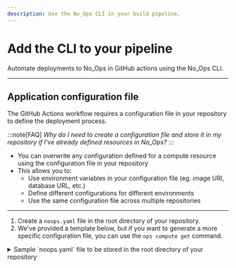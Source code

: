 ```yaml
---
description: Use the No_Ops CLI in your build pipeline.
---
```



# Add the CLI to your pipeline

Automate deployments to No_Ops in GitHub actions using the No_Ops CLI.

---

## Application configuration file

The GitHub Actions workflow requires a configuration file in your repository to define the deployment process.


:::note[FAQ]
*Why do I need to create a configuration file and store it in my repository if I've already defined resources in No_Ops?*
:::

  - You can overwrite any configuration defined for a compute resource using the configuration file in your repository
  - This allows you to:
    - Use environment variables in your configuration file (eg. image URI, database URL, etc.)
    - Define different configurations for different environments
    - Use the same configuration file across multiple repositories

---

1. Create a `noops.yaml` file in the root directory of your repository.
2. We've provided a template below, but if you want to generate a more specific configuration file, you can use the `ops compute get` command.
<details>
<summary>Sample `noops.yaml` file to be stored in the root directory of your repository</summary>
```yaml
code: graphql-api
class: compute
name: GraphQL API

resources:
  - code: db
    type: database
    data:
      cluster: database

  - code: api
    type: container
    data:
       # Environment variables passed from the GitHub Actions workflow
      image: ${Repositories_Website_RepositoryUri}:${Image_Tag}

      # Configuration options
      port: 8080
      desired: 2
      cpu: 256
      memory: 512

      # Environment variables
      env_vars:
        PORT: :8080
        SRVADDR: :8080
        METRICSADDR: :8081
        HEALTHADDR: :8082
        DATA_TYPE: pg
        DATA_PG_HOST: "{{this:db:host}}" # `this` refers to the `db` resource defined above
        DATA_PG_PORT: "{{this:db:port}}"
        DATA_PG_DATABASE: "{{this:db:name}}"
        DATA_PG_SSLMODE: require
        UGLYDOMAIN_DOMAIN: dev-cc.net

      # Secrets stored in secrets manager
      secret:
        DATA_PG_USERNAME: "{{this:db:userpass:username}}"
        DATA_PG_PASSWORD: "{{this:db:userpass:password}}"

    # You can override specific values for different environments
    overrides:
      environment:
        prod:
          env_vars:
            UGLYDOMAIN_DOMAIN: n-cc.net

# Inbound and outbound traffic rules
access:
  inbound: []
  outbound: []

```
</details>
   
```bash
ops compute get [compute-code] --format=yaml
```

3. Commit this to your repository.

---

## Create an API key

Create a No_Ops API key and store it as a secret in GitHub actions.

1. On the top left of the No_Ops portal, click on the arrow next to your organisation's name, and select `Settings`.

   <Image src="/docs/organisation_settings.webp" />

2. Click on `API Keys` in the left-hand menu, then select `Create` on the right.

   <Image src="/docs/keys/create_key.webp" />

3. Generate a new key and copy it to your clipboard. Store it as a secret in your GitHub repository.

   <Image src="/docs/keys/generate_key.gif" />

If you're unsure about how to add secrets to a GitHub repository, see the following article:

- [Creating secrets for a repository - GitHub Docs](https://docs.github.com/en/actions/security-guides/using-secrets-in-github-actions#creating-secrets-for-a-repository)

---

## Setup GitHub Actions Workflow

We've provided a sample GitHub Actions configuration file below to help you get started.

You can use this as a starting point and modify it to fit your needs.

<details>
<summary>Sample GitHub Actions Workflow</summary>
```yaml
name: No_Ops deployment

on:
  push:
    branches: "main"

concurrency:
  group: "no_ops"
  cancel-in-progress: true

permissions:
  id-token: write
  contents: read

env:
  NOOPS_API_TOKEN: ${{ secrets.NOOPS_API_TOKEN }}

jobs:
  deploy:
    runs-on: ubuntu-latest
    steps:
      - uses: actions/checkout@v4
      - uses: getnoops/action-ops@v0.1
        with:
          tag: v0.4.0

      - id: repository
        run: |
          ops this info --format=env >> $GITHUB_OUTPUT

      - id: build
        run: |
          ops container-repository login | docker login --username ${{steps.repository.outputs.RegistryUsername}} --password-stdin ${{steps.repository.outputs.RegistryUri}}
          docker build -t ${{steps.repository.outputs.Repositories_Website_RepositoryUri}}:${GITHUB_SHA::7} .
          docker push ${{steps.repository.outputs.Repositories_Website_RepositoryUri}}:${GITHUB_SHA::7}
          echo "Image_Tag=${GITHUB_SHA::7}" >> $GITHUB_OUTPUT
      - run: |
          echo $GITHUB_OUTPUT
      - run: |
          ops this update --deploy=dev --next --vars-file .env --vars-file $GITHUB_OUTPUT
        env:
          Repositories_Website_RepositoryUri: ${{steps.repository.outputs.Repositories_Website_RepositoryUri}}
          Image_Tag: ${{steps.build.outputs.Image_Tag}}

```
</details>

- The `ops this` command refers to the `noops.yaml` file in your repository.
- The `ops container-repository login` command logs you into the No_Ops container repository.
- The `ops this update` command updates the deployment with the new image
  - `--next` flag increments to the next patch version
  - `--vars-file` flag uses the environment variables from your `.env` file

---

:::note[Next step]
See how to [promote deployments to another environment](./promoting-deployments).
:::